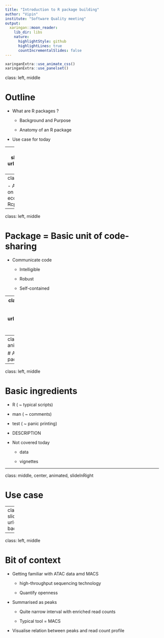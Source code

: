 ```yaml
---
title: "Introduction to R package building"
author: "Vipin"
institute: "Software Quality meeting"
output:
  xaringan::moon_reader:
    lib_dir: libs
    nature:
      highlightStyle: github
      highlightLines: true
      countIncrementalSlides: false
---
```

```r
xaringanExtra::use_animate_css()
xaringanExtra::use_panelset()
```
class: left, middle

# Outline

- What are R packages ?

  - Background and Purpose
  
  - Anatomy of an R package
    
- Use case for today

---
class: bottom, left, animated, slideInRight
background-image: url('./img/rpackage_network.jpeg')
background-size: contain

*https://github.com/andrie/cran-network-structure*
---
class: left, middle

- As of yesterday 19.045 packages on CRAN
- Multiple ecosystems/dialects
  - Tidyverse
  - Rcpp
  - MASS
  - Bioconductor

---
class: left, middle

# Package = Basic unit of code-sharing

- Communicate code

  - Intelligible
  
  - Robust
  
  - Self-contained

---
class: top, left, animated, slideInRight
background-image: url('./img/pkg_book.png')
background-size: contain
---
class: middle, center, animated, slideInRight

# Anatomy of an R package 

---

class: left, middle

# Basic ingredients

- R ( ~ typical scripts)

- man ( ~ comments)

- test ( ~ panic printing)

- DESCRIPTION

- Not covered today

  - data
  
  - vignettes

---

class: middle, center, animated, slideInRight

# Use case 

---
class: top, left, animated, slideInRight
background-image: url('./img/rpackage_tooling.png')
background-size: contain

---

class: left, middle

# Bit of context

- Getting familiar with ATAC data amd MACS

  - high-throughput sequencing technology
  
  - Quantify openness

- Summarised as peaks

  - Quite narrow interval with enriched read counts
  
  - Typical tool = MACS

- Visualise relation between peaks and read count profile
